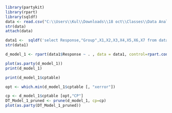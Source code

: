 ```r
library(partykit)
library(rpart)
library(sqldf)
data <- read.csv("C:\\Users\\Kul\\Downloads\\18 oct\\Classes\\Data Analytics\\Project Data.csv", header=TRUE, sep=",")
str(data)
attach(data)
```

```r
data1 <-  sqldf('select Response,"Group",X1,X2,X3,X4,X5,X6,X7 from data')
str(data1)
```

```r
d_model_1 <- rpart(data1$Response ~ . , data = data1, control=rpart.control(minsplit=60, minbucket=30, maxdepth=4))

plot(as.party(d_model_1))
print(d_model_1)
```
```r
print(d_model_1$cptable)
```

```r
opt <- which.min(d_model_1$cptable [, "xerror"])

cp <- d_model_1$cptable [opt,"CP"]
DT_Model_1_pruned <- prune(d_model_1, cp=cp)
plot(as.party(DT_Model_1_pruned))

```

